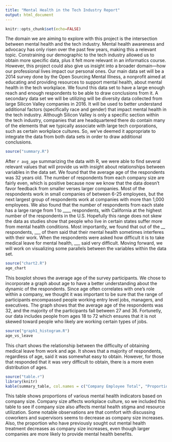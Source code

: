 ```yaml
---
title: "Mental Health in the Tech Industry Report"
output: html_document
---
```

```r
knitr::opts_chunk$set(echo=FALSE)
```

The domain we are aiming to explore with this project is the intersection between mental health and the tech industry. Mental health awareness and advocacy has only risen over the past few years, making this a relevant topic. Constraining our demographic to the tech industry allowed us to obtain more specific data, plus it felt more relevant in an informatics course. However, this project could also give us insight into a broader domain—how our professional lives impact our personal ones. Our main data set will be a 2014 survey done by the Open Sourcing Mental Illness, a nonprofit aimed at educating and providing resources to support mental health, about mental health in the tech workplace. We found this data set to have a large enough reach and enough respondents to be able to draw conclusions from it. A secondary data set we will be utilizing will be diversity data collected from large Silicon Valley companies in 2016. It will be used to better understand additional factors (specifically race and gender) that impact mental health in the tech industry. Although Silicon Valley is only a specific section within the tech industry, companies that are headquartered there do contain many of the elements that we typically associate with large tech corporations, such as certain workplace cultures. So, we’ve deemed it appropriate to integrate the data from both data sets in order to draw additional conclusions.

``` r
source("summary.R")
```

After `r avg_age` summarizing the data with R, we were able to find several relevant values that will provide us with insight about relationships between variables in the data set. We found that the average age of the respondents was 32 years old. The number of respondents from each company size are fairly even, which is positive because now we know that the data doesn't favor feedback from smaller verses larger companies. Most of the respondents work in small companies of between 6-25 employees, but the next largest group of respondents work at companies with more than 1,000 employees. We also found that the number of respondents from each state has a large range from 1 to ____ respondents, with California at the highest number of the respondents in the U.S. Hopefully this range does not skew the data as studies show that people who live in certain states suffer more from mental health conditions. Most importantly, we found that out of the __ respondents, ___ of them said that their mental health sometimes interferes with their work. When the respondents were asked how difficult it is to take medical leave for mental health, ___ said very difficult. Moving forward, we will work on visualizing some parallels between the variables within the data set.

```r
source("chart2.R")
age_chart
```

This boxplot shows the average age of the survey participants. We chose to incorporate a graph about age to have a better understanding about the dynamic of the respondents. Since age often correlates with one's role within a company, we thought it was important to be sure that the range of participants encompassed people working entry level jobs, managers, and executives. The graph shows that the average age of the respondents was 32, and the majority of the participants fall between 27 and 36. Fortunetly, our data includes people from ages 18 to 72 which ensures that it is not skewed toward people who likely are working certain types of jobs.

```r
source("graph1_histogram.R")
age_vs_leave
```

This chart shows the relationship between the difficulty of obtaining medical leave from work and age. It shows that a majority of respondents, regardless of age, said it was somewhat easy to obtain. However, for those that responded that it was very difficult to obtain, there is a more even distribution of ages.

```r
source("table.r")
library(knitr)
kable(summary_table, col.names = c("Company Employee Total", "Proportion with Family History of Mental Illness", "Proportion with Previous MH Treatment", "Proportion with Mental Health Benefits Provided at Work", "Proportion Comfortable Discussing MH with Coworkers", "Proportion Comfortable Discussing MH with Supervisors"))
```

This table shows proportions of various mental health indicators based on company size. Company size affects workplace culture, so we included this table to see if company size also affects mental health stigma and resource utilization. Some notable observations are that comfort with discussing coworkers and supervisors seems to decrease as company size increases. Also, the proportion who have previously sought out mental health treatment decreases as company size increases, even though larger companies are more likely to provide mental health benefits.
